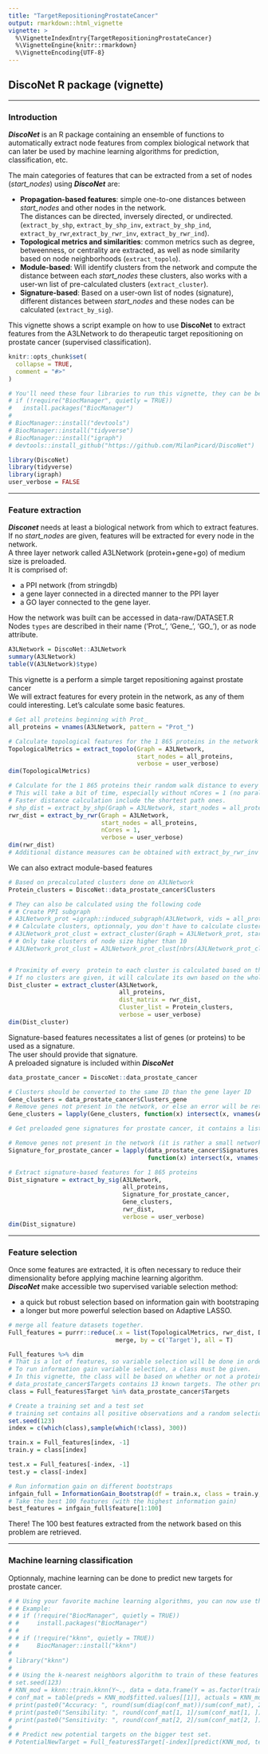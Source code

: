 ```yaml
---
title: "TargetRepositioningProstateCancer"
output: rmarkdown::html_vignette
vignette: >
  %\VignetteIndexEntry{TargetRepositioningProstateCancer}
  %\VignetteEngine{knitr::rmarkdown}
  %\VignetteEncoding{UTF-8}
---
```


## DiscoNet R package (vignette)
***
### Introduction
***DiscoNet*** is an R package containing an ensemble of functions to 
automatically extract node features from complex biological network that can later be used by machine learning algorithms for prediction, classification, etc.

The main categories of features that can be extracted from a set of nodes (*start_nodes*) using  ***DiscoNet*** are:  

 * **Propagation-based features**: simple one-to-one distances between *start_nodes* and other nodes in the network.  
The distances can be directed, inversely directed, or undirected. (`extract_by_shp`, `extract_by_shp_inv`, `extract_by_shp_ind`, `extract_by_rwr`,`extract_by_rwr_inv`, `extract_by_rwr_ind`).  
 * **Topological metrics and similarities**: common metrics such as degree, betweenness, or centrality are extracted, as well as node similarity based on node neighborhoods (`extract_topolo`).  
 * **Module-based**: Will identify clusters from the network and compute the distance between each *start_nodes* these clusters, also works with a user-wn list of pre-calculated clusters (`extract_cluster`).  
 * **Signature-based**: Based on a user-own list of nodes (signature), different distances between *start_nodes* and these nodes can be calculated 
 (`extract_by_sig`).  

This vignette shows a script example on how to use **DiscoNet** to extract features from the A3LNetwork to do therapeutic target repositioning on prostate cancer (supervised classification).

```r
knitr::opts_chunk$set(
  collapse = TRUE,
  comment = "#>"
)
```

```r
# You'll need these four libraries to run this vignette, they can be be easily installed like so:
# if (!require("BiocManager", quietly = TRUE))
#   install.packages("BiocManager")
# 
# BiocManager::install("devtools")
# BiocManager::install("tidyverse")
# BiocManager::install("igraph")
# devtools::install_github("https://github.com/MilanPicard/DiscoNet")

library(DiscoNet)
library(tidyverse)
library(igraph)
user_verbose = FALSE
```

***
### Feature extraction
***Disconet*** needs at least a biological network from which to extract features.  
If no *start_nodes* are given, features will be extracted for every node in the network.  
A three layer network called A3LNetwork (protein+gene+go) of medium size is preloaded.  
It is comprised of:

 * a PPI network (from stringdb)
 * a gene layer connected in a directed manner to the PPI layer 
 * a GO layer connected to the gene layer. 

How the network was built can be accessed in data-raw/DATASET.R  
Nodes `types` are described in their name ('Prot_', 'Gene_', 'GO_'), or as node attribute.
```r
A3LNetwork = DiscoNet::A3LNetwork
summary(A3LNetwork)
table(V(A3LNetwork)$type)
```

This vignette is a perform a simple target repositioning against prostate cancer  
We will extract features for every protein in the network, as any of them could interesting.
Let's calculate some basic features.
```r
# Get all proteins beginning with Prot_
all_proteins = vnames(A3LNetwork, pattern = "Prot_")

# Calculate topological features for the 1 865 proteins in the network
TopologicalMetrics = extract_topolo(Graph = A3LNetwork, 
                                    start_nodes = all_proteins, 
                                    verbose = user_verbose)
dim(TopologicalMetrics)

# Calculate for the 1 865 proteins their random walk distance to every other nodes
# This will take a bit of time, especially without nCores = 1 (no parallel computing)
# Faster distance calculation include the shortest path ones.
# shp_dist = extract_by_shp(Graph = A3LNetwork, start_nodes = all_proteins)
rwr_dist = extract_by_rwr(Graph = A3LNetwork, 
                          start_nodes = all_proteins, 
                          nCores = 1, 
                          verbose = user_verbose)
dim(rwr_dist)
# Additional distance measures can be obtained with extract_by_rwr_inv or extract_by_rwr_ind
```

We can also extract module-based features
```r
# Based on precalculated clusters done on A3LNetwork
Protein_clusters = DiscoNet::data_prostate_cancer$Clusters

# They can also be calculated using the following code
# # Create PPI subgraph
# A3LNetwork_prot =igraph::induced_subgraph(A3LNetwork, vids = all_proteins)
# # Calculate clusters, optionnaly, you don't have to calculate clusters if you have precalculated modules you want to use.
# A3LNetwork_prot_clust = extract_cluster(Graph = A3LNetwork_prot, start_nodes = all_proteins, only_cluster = TRUE)
# # Only take clusters of node size higher than 10 
# A3LNetwork_prot_clust = A3LNetwork_prot_clust[nbrs(A3LNetwork_prot_clust) > 10] # Results in 55 modules


# Proximity of every  protein to each cluster is calculated based on the distance matrix that we just calculated. If no dist_matrix is given, extract_cluster will internally run extract_by_shp to get distances
# If no clusters are given, it will calculate its own based on the whole network using cluster_walktrap and cluster_louvain from the igraph R package.
Dist_cluster = extract_cluster(A3LNetwork, 
                               all_proteins, 
                               dist_matrix = rwr_dist, 
                               Cluster_list = Protein_clusters, 
                               verbose = user_verbose)
dim(Dist_cluster)
```

Signature-based features necessitates a list of genes (or proteins) to be used as a signature.  
The user should provide that signature.  
A preloaded signature is included within ***DiscoNet***
```r
data_prostate_cancer = DiscoNet::data_prostate_cancer

# Clusters should be converted to the same ID than the gene layer ID
Gene_clusters = data_prostate_cancer$Clusters_gene
# Remove genes not present in the network, or else an error will be returned
Gene_clusters = lapply(Gene_clusters, function(x) intersect(x, vnames(A3LNetwork)))

# Get preloaded gene signatures for prostate cancer, it contains a list of signatures and also known therapeutic targets.

# Remove genes not present in the network (it is rather a small network), resulting in 25 mutated genes and 5 differentially expressed genes.
Signature_for_prostate_cancer = lapply(data_prostate_cancer$Signatures, 
                                       function(x) intersect(x, vnames(A3LNetwork)))

# Extract signature-based features for 1 865 proteins
Dist_signature = extract_by_sig(A3LNetwork, 
                                all_proteins, 
                                Signature_for_prostate_cancer, 
                                Gene_clusters, 
                                rwr_dist, 
                                verbose = user_verbose)
dim(Dist_signature)
```

***
### Feature selection
Once some features are extracted, it is often necessary to reduce their dimensionality before applying machine learning algorithm.  
***DiscoNet*** make accessible two supervised variable selection method:

 * a quick but robust selection based on information gain with bootstraping  
 * a longer but more powerful selection based on Adaptive LASSO.  


```r
# merge all feature datasets together. 
Full_features = purrr::reduce(.x = list(TopologicalMetrics, rwr_dist, Dist_cluster, Dist_signature), 
                              merge, by = c('Target'), all = T)

Full_features %>% dim
# That is a lot of features, so variable selection will be done in order to keep only the most informative ones.
# To run information gain variable selection, a class must be given.
# In this vignette, the class will be based on whether or not a protein is a known therapeutic target for prostate cancer
# data_prostate_cancer$Targets contains 13 known targets. The other proteins are therefore assumed negatives.
class = Full_features$Target %in% data_prostate_cancer$Targets

# Create a training set and a test set
# training set contains all positive observations and a random selection of 200 negative observations on which to train
set.seed(123)
index = c(which(class),sample(which(!class), 300))

train.x = Full_features[index, -1]
train.y = class[index]

test.x = Full_features[-index, -1]
test.y = class[-index]

# Run information gain on different bootstraps
infgain_full = InformationGain_Bootstrap(df = train.x, class = train.y, nbr_of_boot = 3, seed = 123, verbose = user_verbose)
# Take the best 100 features (with the highest information gain)
best_features = infgain_full$feature[1:100]
```
There! The 100 best features extracted from the network based on this problem are retrieved.  


***
### Machine learning classification
Optionnaly, machine learning can be done to predict new targets for prostate cancer.  

```r
# # Using your favorite machine learning algorithms, you can now use these features to predict new therapeutic targets for prostate cancer
# # Example:
# # if (!require("BiocManager", quietly = TRUE))
# #     install.packages("BiocManager")
# # 
# # if (!require("kknn", quietly = TRUE))
# #     BiocManager::install("kknn")
# 
# library("kknn")
# 
# # Using the k-nearest neighbors algorithm to train of these features on the training set.
# set.seed(123)
# KNN_mod = kknn::train.kknn(Y~., data = data.frame(Y = as.factor(train.y), train.x[, best_features]),  ks = 5,  distance = 2)
# conf_mat = table(preds = KNN_mod$fitted.values[[1]], actuals = KNN_mod$data$Y)
# print(paste0("Accuracy: ", round(sum(diag(conf_mat))/sum(conf_mat), 2)))
# print(paste0("Sensibility: ", round(conf_mat[1, 1]/sum(conf_mat[1, ]), 2)))
# print(paste0("Sensitivity: ", round(conf_mat[2, 2]/sum(conf_mat[2, ]), 2)))
# 
# # Predict new potential targets on the bigger test set.
# PotentialNewTarget = Full_features$Target[-index][predict(KNN_mod, test.x[, best_features]) == TRUE]

```









